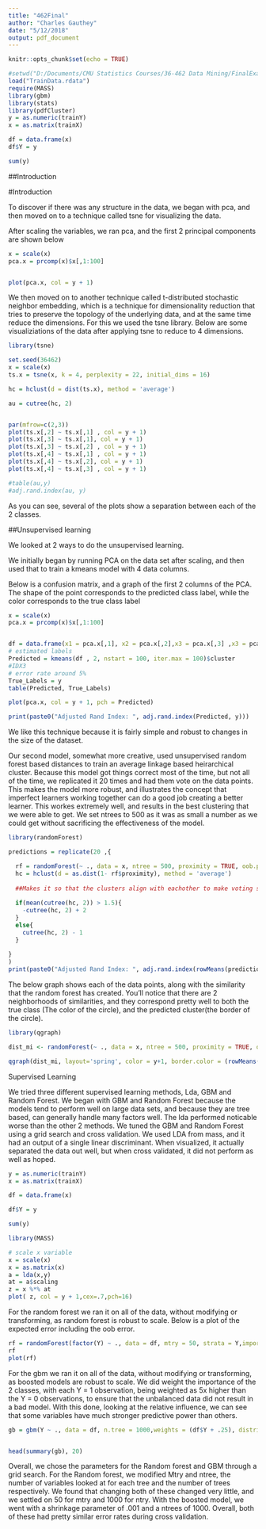 ---
title: "462Final"
author: "Charles Gauthey"
date: "5/12/2018"
output: pdf_document
---

```{r setup, include=FALSE}
knitr::opts_chunk$set(echo = TRUE)
```



```{r, include=FALSE}
#setwd("D:/Documents/CMU Statistics Courses/36-462 Data Mining/FinalExam")
load("TrainData.rdata")
require(MASS)
library(gbm)
library(stats)
library(pdfCluster)
y = as.numeric(trainY)
x = as.matrix(trainX)

df = data.frame(x)
df$Y = y

sum(y)

```



##Introduction




#Introduction

To discover if there was any structure in the data, we began with pca, and then moved on to a technique called tsne for visualizing the data. 

After scaling the variables, we ran pca, and the first 2 principal components are shown below

```{r, echo = FALSE}

x = scale(x)
pca.x = prcomp(x)$x[,1:100]


plot(pca.x, col = y + 1)

```

We then moved on to another technique called t-distributed stochastic neighbor embedding, which is a technique for dimensionality reduction that tries to preserve the topology of the underlying data, and at the same time reduce the dimensions. For this we used the tsne library. Below are some visualiziations of the data after applying tsne to reduce to 4 dimensions.

```{r, include = FALSE}

library(tsne)

set.seed(36462)
x = scale(x)
ts.x = tsne(x, k = 4, perplexity = 22, initial_dims = 16)
```
```{r, echo = FALSE}


hc = hclust(d = dist(ts.x), method = 'average')

au = cutree(hc, 2)


par(mfrow=c(2,3))
plot(ts.x[,2] ~ ts.x[,1] , col = y + 1)
plot(ts.x[,3] ~ ts.x[,1], col = y + 1)
plot(ts.x[,3] ~ ts.x[,2] , col = y + 1)
plot(ts.x[,4] ~ ts.x[,1] , col = y + 1)
plot(ts.x[,4] ~ ts.x[,2], col = y + 1)
plot(ts.x[,4] ~ ts.x[,3] , col = y + 1)

#table(au,y)
#adj.rand.index(au, y)
```

As you can see, several of the plots show a separation between each of the 2 classes.


##Unsupervised learning

We looked at 2 ways to do the unsupervised learning. 

We initially began by running PCA on the data set after scaling, and then used that to train a kmeans model with 4 data columns.

Below is a confusion matrix, and a graph of the first 2 columns of the PCA. The shape of the point corresponds to the predicted class label, while the color corresponds to the true class label

```{r, echo = FALSE}
x = scale(x)
pca.x = prcomp(x)$x[,1:100]


df = data.frame(x1 = pca.x[,1], x2 = pca.x[,2],x3 = pca.x[,3] ,x3 = pca.x[,3], x4 = pca.x[,4])
# estimated labels
Predicted = kmeans(df , 2, nstart = 100, iter.max = 100)$cluster
#IDX3
# error rate around 5%
True_Labels = y
table(Predicted, True_Labels)

plot(pca.x, col = y + 1, pch = Predicted)

print(paste0("Adjusted Rand Index: ", adj.rand.index(Predicted, y)))
```

We like this technique because it is fairly simple and robust to changes in the size of the dataset. 


Our second model, somewhat more creative, used unsupervised random forest based distances to train an average linkage based heirarchical cluster. Because this model got things correct most of the time, but not all of the time, we replicated it 20 times and had them vote on the data points. This makes the model more robust, and illustrates the concept that imperfect learners working together can do a good job creating a better learner. This workes extremely well, and results in the best clustering that we were able to get. We set ntrees to 500 as it was as small a number as we could get without sacrificing the effectiveness of the model. 

```{r}

library(randomForest)

predictions = replicate(20 ,{

  rf = randomForest(~ ., data = x, ntree = 500, proximity = TRUE, oob.prox = TRUE)
  hc = hclust(d = as.dist(1- rf$proximity), method = 'average')
  
  ##Makes it so that the clusters align with eachother to make voting smoother.
  
  if(mean(cutree(hc, 2)) > 1.5){
    -cutree(hc, 2) + 2
  }
  else{
    cutree(hc, 2) - 1
  }
  
}
)
print(paste0("Adjusted Rand Index: ", adj.rand.index(rowMeans(predictions) > .25, y)))

```


The below graph shows each of the data points, along with the similarity that the random forest has created. You'll notice that there are 2 neighborhoods of similarities, and they correspond pretty well to both the true class (The color of the circle), and the predicted cluster(the border of the circle).

```{r, echo = FALSE}
library(qgraph)

dist_mi <- randomForest(~ ., data = x, ntree = 500, proximity = TRUE, oob.prox = TRUE)$proximity

qgraph(dist_mi, layout='spring', color = y+1, border.color = (rowMeans(predictions) > .25) + 1,vsize=3, threshold = .05)

```

Supervised Learning

We tried three different supervised learning methods, Lda, GBM and Random Forest. We began with GBM and Random Forest because the models tend to perform well on large data sets, and because they are tree based, can generally handle many factors well. The lda performed noticable worse than the other 2 methods. We tuned the GBM and Random Forest using a grid search and cross validation. We used LDA from mass, and it had an output of a single linear discriminant. When visualized, it actually separated the data out well, but when cross validated, it did not perform as well as hoped. 

```{r, include=FALSE}

y = as.numeric(trainY)
x = as.matrix(trainX)

df = data.frame(x)

df$Y = y

sum(y)

```

```{r, echo = FALSE}

library(MASS)

# scale x variable
x = scale(x)
x = as.matrix(x)
a = lda(x,y)
at = a$scaling
z = x %*% at
plot( z, col = y + 1,cex=.7,pch=16)

```

For the random forest we ran it on all of the data, without modifying or transforming, as random forest is robust to scale. Below is a plot of the expected error including the oob error. 

```{r, echo = FALSE}

rf = randomForest(factor(Y) ~ ., data = df, mtry = 50, strata = Y,importance = TRUE, ntree = 1000)
rf
plot(rf)


```

For the gbm we ran it on all of the data, without modifying or transforming, as boosted models are robust to scale. We did weight the importance of the 2 classes, with each Y = 1 observation, being weighted as 5x higher than the Y = 0 observations, to ensure that the unbalanced data did not result in a bad model. With this done, looking at the relative influence, we can see that some variables have much stronger predictive power than others. 

```{r, echo = FALSE}

gb = gbm(Y ~ ., data = df, n.tree = 1000,weights = (df$Y + .25), distribution = "bernoulli")


head(summary(gb), 20)
```

Overall, we chose the parameters for the Random forest and GBM through a grid search. For the Random forest, we modified Mtry and ntree, the number of variables looked at for each tree and the number of trees respectively. We found that changing both of these changed very little, and we settled on 50 for mtry and 1000 for ntry. With the boosted model, we went with a shrinkage parameter of .001 and a ntrees of 1000. Overall, both of these had pretty similar error rates during cross validation.


